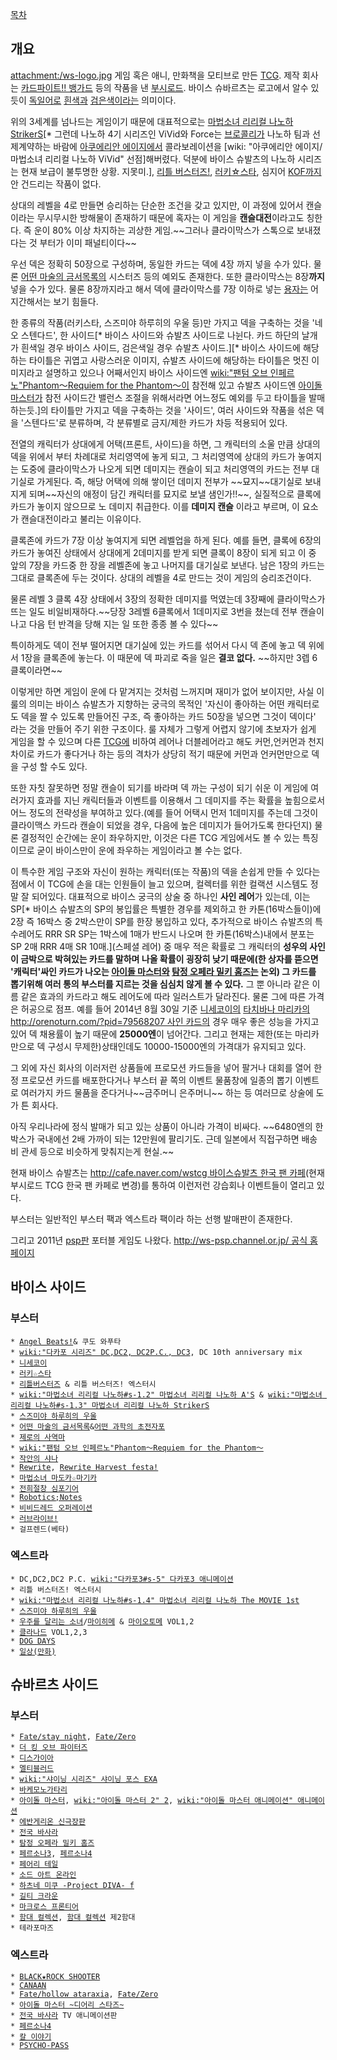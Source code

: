[[목차]]

== 개요 ==
attachment:/ws-logo.jpg
게임 혹은 애니, 만화책을 모티브로 만든 [[TCG]]. 제작 회사는 [[카드파이트!! 뱅가드]] 등의 작품을 낸 [[부시로드]]. 바이스 슈바르츠는 로고에서 알수 있듯이 [[독일어]]로 [[흰색]]과 [[검은색]]이라는 의미이다.

위의 3세계를 넘나드는 게임이기 때문에 대표적으로는 [[마법소녀 리리컬 나노하 StrikerS]][* 그런데 나노하 4기 시리즈인 ViVid와 Force는 [[브로콜리]]가 나노하 팀과 선제계약하는 바람에 [[아쿠에리안 에이지]]에서 콜라보레이션을 [wiki: "아쿠에리안 에이지/마법소녀 리리컬 나노하 ViVid" 선점]해버렸다. 덕분에 바이스 슈발츠의 나노하 시리즈는 현재 보급이 불투명한 상황. 지못미.], [[리틀 버스터즈!]], [[러키☆스타]], 심지어 [[KOF]]까지 안 건드리는 작품이 없다.

상대의 레벨을 4로 만들면 승리하는 단순한 조건을 갖고 있지만, 이 과정에 있어서 캔슬이라는 무시무시한 방해물이 존재하기 때문에 혹자는 이 게임을 '''캔슬대전'''이라고도 칭한다. 즉 운이 80% 이상 차지하는 괴상한 게임.~~그러나 클라이막스가 스톡으로 보내졌다는 것 부터가 이미 패널티이다~~

우선 덱은 정확히 50장으로 구성하며, 동일한 카드는 덱에 4장 까지 넣을 수가 있다. 물론 [[어떤 마술의 금서목록]]의 시스터즈 등의 예외도 존재한다. 또한 클라이막스는 8장'''까지''' 넣을 수가 있다. 물론 8장까지라고 해서 덱에 클라이막스를 7장 이하로 넣는 [[용자]]는 어지간해서는 보기 힘들다.

한 종류의 작품(러키스타, 스즈미야 하루히의 우울 등)만 가지고 덱을 구축하는 것을 '네오 스텐다드', 한 사이드[* 바이스 사이드와 슈발츠 사이드로 나뉜다. 카드 하단의 날개가 흰색일 경우 바이스 사이드, 검은색일 경우 슈발츠 사이드.][* 바이스 사이드에 해당하는 타이틀은 귀엽고 사랑스러운 이미지, 슈발츠 사이드에 해당하는 타이틀은 멋진 이미지라고 설명하고 있으나 어째서인지 바이스 사이드엔 [[wiki:"팬텀 오브 인페르노"Phantom～Requiem for the Phantom～]]이 참전해 있고 슈발츠 사이드엔 [[아이돌 마스터]]가 참전 사이드간 밸런스 조절을 위해서라면 어느정도 예외를 두고 타이틀을 발매하는듯.]의 타이틀만 가지고 덱을 구축하는 것을 '사이드', 여러 사이드와 작품을 섞은 덱을 '스텐다드'로 분류하며, 각 분류별로 금지/제한 카드가 차등 적용되어 있다.

전열의 캐릭터가 상대에게 어택(프론트, 사이드)을 하면, 그 캐릭터의 소울 만큼 상대의 덱을 위에서 부터 차례대로 처리영역에 놓게 되고, 그 처리영역에 상대의 카드가 놓여지는 도중에 클라이막스가 나오게 되면 데미지는 캔슬이 되고 처리영역의 카드는 전부 대기실로 가게된다. 즉, 해당 어택에 의해 쌓이던 데미지 전부가 ~~묘지~~대기실로 보내지게 되며~~자신의 애정이 담긴 캐릭터를 묘지로 보낼 샘인가!!~~, 실질적으로 클록에 카드가 놓이지 않으므로 노 데미지 취급한다. 이를 '''데미지 캔슬''' 이라고 부르며, 이 요소가 캔슬대전이라고 불리는 이유이다.

클록존에 카드가 7장 이상 놓여지게 되면 레벨업을 하게 된다. 예를 들면, 클록에 6장의 카드가 놓여진 상태에서 상대에게 2데미지를 받게 되면 클록이 8장이 되게 되고 이 중 앞의 7장을 카드중 한 장을 레벨존에 놓고 나머지를 대기실로 보낸다. 남은 1장의 카드는 그대로 클록존에 두는 것이다. 상대의 레벨을 4로 만드는 것이 게임의 승리조건이다.

물론 레벨 3 클록 4장 상태에서 3장의 정확한 데미지를 먹였는데 3장째에 클라이막스가 뜨는 일도 비일비재하다.~~당장 3레벨 6클록에서 1데미지로 3번을 쳤는데 전부 캔슬이 나고 다음 턴 반격을 당해 지는 일 또한 종종 볼 수 있다~~

특이하게도 덱이 전부 떨어지면 대기실에 있는 카드를 섞어서 다시 덱 존에 놓고 덱 위에서 1장을 클록존에 놓는다. 이 때문에 덱 파괴로 죽을 일은 '''결코 없다.''' ~~하지만 3렙 6클록이라면~~

이렇게만 하면 게임이 운에 다 맡겨지는 것처럼 느꺼지며 재미가 없어 보이지만, 사실 이 룰의 의미는 바이스 슈발츠가 지향하는 궁극의 목적인 '자신이 좋아하는 어떤 캐릭터로도 덱을 짤 수 있도록 만들어진 구조, 즉 좋아하는 카드 50장을 넣으면 그것이 덱이다' 라는 것을 만들어 주기 위한 구조이다. 룰 자체가 그렇게 어렵지 않기에 초보자가 쉽게 게임을 할 수 있으며 다른 [[TCG]]에 비하여 레어나 더블레어라고 해도 커먼,언커먼과 천지차이로 카드가 좋다거나 하는 등의 격차가 상당히 적기 때문에 커먼과 언커먼만으로 덱을 구성 할 수도 있다. 

또한 자칫 잘못하면 정말 캔슬이 되기를 바라며 덱 까는 구성이 되기 쉬운 이 게임에 여러가지 효과를 지닌 캐릭터들과 이벤트를 이용해서 그 데미지를 주는 확률을 높힘으로서 어느 정도의 전략성을 부여하고 있다.(예를 들어 어택시 먼저 1데미지를 주는데 그것이 클라이맥스 카드라 캔슬이 되었을 경우, 다음에 높은 데미지가 들어가도록 한다던지) 물론 결정적인 순간에는 운이 좌우하지만, 이것은 다른 TCG 게임에서도 볼 수 있는 특징이므로 굳이 바이스만이 운에 좌우하는 게임이라고 볼 수는 없다.

이 특수한 게임 구조와 자신이 원하는 캐릭터(또는 작품)의 덱을 손쉽게 만들 수 있다는 점에서 이 TCG에 손을 대는 인원들이 늘고 있으며, 컬렉터를 위한 컬랙션 시스템도 정말 잘 되어있다. 대표적으로 바이스 궁극의 상술 중 하나인 '''사인 레어'''가 있는데, 이는 SP[* 바이스 슈발츠의 SP의 봉입률은 특별한 경우를 제외하고 한 카톤(16박스들이)에 2장 즉 16박스 중 2박스만이 SP를 한장 봉입하고 있다, 추가적으로 바이스 슈발츠의 특수레어도 RRR SR SP는 1박스에 1매가 반드시 나오며 한 카톤(16박스)내에서 분포는 SP 2매 RRR 4매 SR 10매.](스페셜 레어) 중 매우 적은 확률로 그 캐릭터의 '''성우의 사인이 금박으로 박혀있는 카드를 말하며 나올 확률이 굉장히 낮기 때문에(한 상자를 뜯으면 '캐릭터'싸인 카드가 나오는 [[아이돌 마스터]]와 [[탐정 오페라 밀키 홈즈]]는 논외) 그 카드를 뽑기위해 여러 통의 부스터를 지르는 것을 심심치 않게 볼 수 있다.''' 그 뿐 아니라 같은 이름 같은 효과의 카드라고 해도 레어도에 따라 일러스트가 달라진다. 물론 그에 따른 가격은 허공으로 점프. 예를 들어 2014년 8월 30일 기준 [[니세코이]]의 [[타치바나 마리카]]의 [[http://orenoturn.com/?pid=79568207 사인 카드]]의 경우 매우 좋은 성능을 가지고 있어 덱 채용률이 높기 때문에 '''25000엔'''이 넘어간다. 그리고 현재는 제한(또는 마리카만으로 덱 구성시 무제한)상태인데도 10000-15000엔의 가격대가 유지되고 있다.

그 외에 자신 회사의 이러저런 상품들에 프로모션 카드들을 넣어 팔거나 대회를 열어 한정 프로모션 카드를 배포한다거나 부스터 끝 쪽의 이벤트 물품창에 일종의 뽑기 이벤트로 여러가지 카드 물품을 준다거나~~금주머니 은주머니~~ 하는 등 여러므로 상술에 도가 튼 회사다.

아직 우리나라에 정식 발매가 되고 있는 상품이 아니라 가격이 비싸다. ~~6480엔의 한 박스가 국내에선 2배 가까이 되는 12만원에 팔리기도. 근데 일본에서 직접구하면 배송비 관세 등으로 비슷하게 맞춰지는게 현실.~~

현재 바이스 슈발츠는 [[http://cafe.naver.com/wstcg 바이스슈발츠 한국 팬 카페]](현재 부시로드 TCG 한국 팬 카페로 변경)를 통하여 이런저런 강습회나 이벤트들이 열리고 있다. 

부스터는 일반적인 부스터 팩과 엑스트라 팩이라 하는 선행 발매판이 존재한다.

그리고 2011년 [[psp]]판 포터블 게임도 나왔다. [[http://ws-psp.channel.or.jp/ 공식 홈페이지]]

== 바이스 사이드 ==
=== 부스터 ===
 * [[Angel Beats!]]& 쿠도 와푸타
 * [[wiki:"다카포 시리즈" DC,DC2, DC2P.C., DC3]], DC 10th anniversary mix
 * [[니세코이]]
 * [[러키☆스타]]
 * [[리틀버스터즈]] & 리틀 버스터즈! 엑스터시
 * [[wiki:"마법소녀 리리컬 나노하#s-1.2" 마법소녀 리리컬 나노하 A'S]] & [[wiki:"마법소녀 리리컬 나노하#s-1.3" 마법소녀 리리컬 나노하 StrikerS]]
 * [[스즈미야 하루히의 우울]]
 * [[어떤 마술의 금서목록]]&[[어떤 과학의 초전자포]]
 * [[제로의 사역마]]
 * [[wiki:"팬텀 오브 인페르노"Phantom～Requiem for the Phantom～]]
 * [[작안의 샤나]]
 * [[Rewrite]], [[Rewrite Harvest festa!]]
 * [[마법소녀 마도카☆마기카]]
 * [[전희절창 심포기어]]
 * [[Robotics;Notes]]
 * [[비비드레드 오퍼레이션]]
 * [[러브라이브!]]
 * 걸프렌드(베타)

=== 엑스트라 ===
 * DC,DC2,DC2 P.C. [[wiki:"다카포3#s-5" 다카포3 애니메이션]]
 * 리틀 버스터즈! 엑스터시
 * [[wiki:"마법소녀 리리컬 나노하#s-1.4" 마법소녀 리리컬 나노하 The MOVIE 1st]] 
 * [[스즈미야 하루히의 우울]]
 * [[우주를 달리는 소녀]]/[[마이히메]] & [[마이오토메]] VOL1,2
 * [[클라나드]] VOL1,2,3
 * [[DOG DAYS]]
 * [[일상(만화)]]

== 슈바르츠 사이드 ==
=== 부스터 ===
 * [[Fate/stay night]], [[Fate/Zero]]
 * [[더 킹 오브 파이터즈]]
 * [[디스가이아]]
 * [[멜티블러드]]
 * [[wiki:"샤이닝 시리즈" 샤이닝 포스 EXA]]
 * [[바케모노가타리]]
 * [[아이돌 마스터]], [[wiki:"아이돌 마스터 2" 2]], [[wiki:"아이돌 마스터 애니메이션" 애니메이션]]
 * [[에반게리온 신극장판]]
 * [[전국 바사라]]
 * [[탐정 오페라 밀키 홈즈]]
 * [[페르소나3]], [[페르소나4]]
 * [[페어리 테일]]
 * [[소드 아트 온라인]]
 * [[하츠네 미쿠 -Project DIVA- f]]
 * [[길티 크라운]]
 * [[마크로스 프론티어]]
 * [[함대 컬렉션]], [[함대 컬렉션]] 제2함대
 * 테라포마즈

=== 엑스트라 ===
 * [[BLACK★ROCK SHOOTER]]
 * [[CANAAN]] 
 * [[Fate/hollow ataraxia]], [[Fate/Zero]]
 * [[아이돌 마스터 ~디어리 스타즈~]]
 * [[전국 바사라]] TV 애니메이션판
 * [[페르소나4]] 
 * [[칼 이야기]]
 * [[PSYCHO-PASS]]
